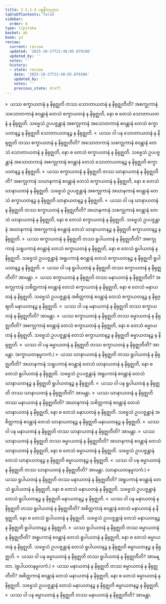 ```yaml
---
title: 2.2.1.4 ပစ္စနီကပုဂ္ဂလ
tableOfContents: false
sidebar:
  order: 4
type: tipitaka
basket: ab
book: y3
review:
  current: review
  updated: '2025-10-27T21:48:05.079106'
  updated_by: ''
  notes: ''
  history:
  - state: review
    date: '2025-10-27T21:48:05.079106'
    updated_by: ''
    notes: ''
    previous_state: draft
---
```



<ReviewStatus review={frontmatter.review} showDetails={true} />

<HypothesisAnnotation frontmatter={frontmatter} />

<DynamicBreadcrumb />

<Division number="126" book="y3" e="ch" v="33" p="134">

<Paragraph number="1092" book="y3">
»  ယဿ စက္ခာယတနံ န နိရုဇ္ဈတိ တဿ သောတာယတနံ န နိရုဇ္ဈတီတိ?
</Paragraph>

<Paragraph number="1093" book="y3">
အစက္ခုကာနံ သသောတကာနံ စဝန္တာနံ တေသံ စက္ခာယတနံ န နိရုဇ္ဈတိ, နော စ တေသံ သောတာယတနံ န နိရုဇ္ဈတိ. သဗ္ဗေသံ ဥပပဇ္ဇန္တာနံ အစက္ခုကာနံ အသောတကာနံ စဝန္တာနံ တေသံ စက္ခာယတနဉ္စ န နိရုဇ္ဈတိ သောတာယတနဉ္စ န နိရုဇ္ဈတိ.
</Paragraph>

<Paragraph number="1094" book="y3">
«  ယဿ ဝါ ပန သောတာယတနံ န နိရုဇ္ဈတိ တဿ စက္ခာယတနံ န နိရုဇ္ဈတီတိ?
</Paragraph>

<Paragraph number="1095" book="y3">
အသောတကာနံ သစက္ခုကာနံ စဝန္တာနံ တေသံ သောတာယတနံ န နိရုဇ္ဈတိ, နော စ တေသံ စက္ခာယတနံ န နိရုဇ္ဈတိ. သဗ္ဗေသံ ဥပပဇ္ဇန္တာနံ အသောတကာနံ အစက္ခုကာနံ စဝန္တာနံ တေသံ သောတာယတနဉ္စ န နိရုဇ္ဈတိ စက္ခာယတနဉ္စ န နိရုဇ္ဈတိ.
</Paragraph>

<Paragraph number="1096" book="y3">
»  ယဿ စက္ခာယတနံ န နိရုဇ္ဈတိ တဿ ဃာနာယတနံ န နိရုဇ္ဈတီတိ?
</Paragraph>

<Paragraph number="1097" book="y3">
အစက္ခုကာနံ သဃာနကာနံ စဝန္တာနံ တေသံ စက္ခာယတနံ န နိရုဇ္ဈတိ, နော စ တေသံ ဃာနာယတနံ န နိရုဇ္ဈတိ. သဗ္ဗေသံ ဥပပဇ္ဇန္တာနံ အစက္ခုကာနံ အဃာနကာနံ စဝန္တာနံ တေသံ စက္ခာယတနဉ္စ န နိရုဇ္ဈတိ ဃာနာယတနဉ္စ န နိရုဇ္ဈတိ.
</Paragraph>

<Paragraph number="1098" book="y3">
«  ယဿ ဝါ ပန ဃာနာယတနံ န နိရုဇ္ဈတိ တဿ စက္ခာယတနံ န နိရုဇ္ဈတီတိ?
</Paragraph>

<Paragraph number="1099" book="y3">
အဃာနကာနံ သစက္ခုကာနံ စဝန္တာနံ တေသံ ဃာနာယတနံ န နိရုဇ္ဈတိ, နော စ တေသံ စက္ခာယတနံ န နိရုဇ္ဈတိ. သဗ္ဗေသံ ဥပပဇ္ဇန္တာနံ အဃာနကာနံ အစက္ခုကာနံ စဝန္တာနံ တေသံ ဃာနာယတနဉ္စ န နိရုဇ္ဈတိ စက္ခာယတနဉ္စ န နိရုဇ္ဈတိ.
</Paragraph>

<Paragraph number="1100" book="y3">
»  ယဿ စက္ခာယတနံ န နိရုဇ္ဈတိ တဿ ရူပါယတနံ န နိရုဇ္ဈတီတိ?
</Paragraph>

<Paragraph number="1101" book="y3">
အစက္ခုကာနံ သရူပကာနံ စဝန္တာနံ တေသံ စက္ခာယတနံ န နိရုဇ္ဈတိ, နော စ တေသံ ရူပါယတနံ န နိရုဇ္ဈတိ. သဗ္ဗေသံ ဥပပဇ္ဇန္တာနံ အရူပကာနံ စဝန္တာနံ တေသံ စက္ခာယတနဉ္စ န နိရုဇ္ဈတိ ရူပါယတနဉ္စ န နိရုဇ္ဈတိ.
</Paragraph>

<Paragraph number="1102" book="y3">
«  ယဿ ဝါ ပန ရူပါယတနံ န နိရုဇ္ဈတိ တဿ စက္ခာယတနံ န နိရုဇ္ဈတီတိ? အာမန္တာ.
</Paragraph>

<Paragraph number="1103" book="y3">
»  ယဿ စက္ခာယတနံ န နိရုဇ္ဈတိ တဿ မနာယတနံ န နိရုဇ္ဈတီတိ?
</Paragraph>

<Paragraph number="1104" book="y3">
အစက္ခုကာနံ သစိတ္တကာနံ စဝန္တာနံ တေသံ စက္ခာယတနံ န နိရုဇ္ဈတိ, နော စ တေသံ မနာယတနံ န နိရုဇ္ဈတိ. သဗ္ဗေသံ ဥပပဇ္ဇန္တာနံ အစိတ္တကာနံ စဝန္တာနံ တေသံ စက္ခာယတနဉ္စ န နိရုဇ္ဈတိ မနာယတနဉ္စ န နိရုဇ္ဈတိ.
</Paragraph>

<Paragraph number="1105" book="y3">
«  ယဿ ဝါ ပန မနာယတနံ န နိရုဇ္ဈတိ တဿ စက္ခာယတနံ န နိရုဇ္ဈတီတိ? အာမန္တာ.
</Paragraph>

<Paragraph number="1106" book="y3">
»  ယဿ စက္ခာယတနံ န နိရုဇ္ဈတိ တဿ ဓမ္မာယတနံ န နိရုဇ္ဈတီတိ?
</Paragraph>

<Paragraph number="1107" book="y3">
အစက္ခုကာနံ စဝန္တာနံ တေသံ စက္ခာယတနံ န နိရုဇ္ဈတိ, နော စ တေသံ ဓမ္မာယတနံ န နိရုဇ္ဈတိ. သဗ္ဗေသံ ဥပပဇ္ဇန္တာနံ တေသံ စက္ခာယတနဉ္စ န နိရုဇ္ဈတိ ဓမ္မာယတနဉ္စ န နိရုဇ္ဈတိ.
</Paragraph>

<Paragraph number="1108" book="y3">
«  ယဿ ဝါ ပန ဓမ္မာယတနံ န နိရုဇ္ဈတိ တဿ စက္ခာယတနံ န နိရုဇ္ဈတီတိ? အာမန္တာ. (စက္ခာယတနမူလကံ.)
</Paragraph>

</Division>
<Division number="127" book="y3" e="ch" v="33" p="135">

<Paragraph number="1109" book="y3">
»  ယဿ ဃာနာယတနံ န နိရုဇ္ဈတိ တဿ ရူပါယတနံ န နိရုဇ္ဈတီတိ?
</Paragraph>

<Paragraph number="1110" book="y3">
အဃာနကာနံ သရူပကာနံ စဝန္တာနံ တေသံ ဃာနာယတနံ န နိရုဇ္ဈတိ, နော စ တေသံ ရူပါယတနံ န နိရုဇ္ဈတိ. သဗ္ဗေသံ ဥပပဇ္ဇန္တာနံ အရူပကာနံ စဝန္တာနံ တေသံ ဃာနာယတနဉ္စ န နိရုဇ္ဈတိ ရူပါယတနဉ္စ န နိရုဇ္ဈတိ.
</Paragraph>

<Paragraph number="1111" book="y3">
«  ယဿ ဝါ ပန ရူပါယတနံ န နိရုဇ္ဈတိ တဿ ဃာနာယတနံ န နိရုဇ္ဈတီတိ? အာမန္တာ.
</Paragraph>

<Paragraph number="1112" book="y3">
»  ယဿ ဃာနာယတနံ န နိရုဇ္ဈတိ တဿ မနာယတနံ န နိရုဇ္ဈတီတိ?
</Paragraph>

<Paragraph number="1113" book="y3">
အဃာနကာနံ သစိတ္တကာနံ စဝန္တာနံ တေသံ ဃာနာယတနံ န နိရုဇ္ဈတိ, နော စ တေသံ မနာယတနံ န နိရုဇ္ဈတိ. သဗ္ဗေသံ ဥပပဇ္ဇန္တာနံ အစိတ္တကာနံ စဝန္တာနံ တေသံ ဃာနာယတနဉ္စ န နိရုဇ္ဈတိ မနာယတနဉ္စ န နိရုဇ္ဈတိ.
</Paragraph>

<Paragraph number="1114" book="y3">
«  ယဿ ဝါ ပန မနာယတနံ န နိရုဇ္ဈတိ တဿ ဃာနာယတနံ န နိရုဇ္ဈတီတိ? အာမန္တာ.
</Paragraph>

<Paragraph number="1115" book="y3">
»  ယဿ ဃာနာယတနံ န နိရုဇ္ဈတိ တဿ ဓမ္မာယတနံ န နိရုဇ္ဈတီတိ?
</Paragraph>

<Paragraph number="1116" book="y3">
အဃာနကာနံ စဝန္တာနံ တေသံ ဃာနာယတနံ န နိရုဇ္ဈတိ, နော စ တေသံ ဓမ္မာယတနံ န နိရုဇ္ဈတိ. သဗ္ဗေသံ ဥပပဇ္ဇန္တာနံ တေသံ ဃာနာယတနဉ္စ န နိရုဇ္ဈတိ ဓမ္မာယတနဉ္စ န နိရုဇ္ဈတိ.
</Paragraph>

<Paragraph number="1117" book="y3">
«  ယဿ ဝါ ပန ဓမ္မာယတနံ န နိရုဇ္ဈတိ တဿ ဃာနာယတနံ န နိရုဇ္ဈတီတိ? အာမန္တာ. (ဃာနာယတနမူလကံ.)
</Paragraph>

</Division>
<Division number="128" book="y3" e="ch" v="33" p="135">

<Paragraph number="1118" book="y3">
»  ယဿ ရူပါယတနံ န နိရုဇ္ဈတိ တဿ မနာယတနံ န နိရုဇ္ဈတီတိ?
</Paragraph>

<Paragraph number="1119" book="y3">
အရူပကာနံ စဝန္တာနံ တေသံ ရူပါယတနံ န နိရုဇ္ဈတိ, နော စ တေသံ မနာယတနံ န နိရုဇ္ဈတိ. သဗ္ဗေသံ ဥပပဇ္ဇန္တာနံ တေသံ ရူပါယတနဉ္စ န နိရုဇ္ဈတိ မနာယတနဉ္စ န နိရုဇ္ဈတိ.
</Paragraph>

<Paragraph number="1120" book="y3">
«  ယဿ ဝါ ပန မနာယတနံ န နိရုဇ္ဈတိ တဿ ရူပါယတနံ န နိရုဇ္ဈတီတိ?
</Paragraph>

<Paragraph number="1121" book="y3">
အစိတ္တကာနံ စဝန္တာနံ တေသံ မနာယတနံ န နိရုဇ္ဈတိ, နော စ တေသံ ရူပါယတနံ န နိရုဇ္ဈတိ. သဗ္ဗေသံ ဥပပဇ္ဇန္တာနံ တေသံ မနာယတနဉ္စ န နိရုဇ္ဈတိ ရူပါယတနဉ္စ န နိရုဇ္ဈတိ.
</Paragraph>

<Paragraph number="1122" book="y3">
»  ယဿ ရူပါယတနံ န နိရုဇ္ဈတိ တဿ ဓမ္မာယတနံ န နိရုဇ္ဈတီတိ?
</Paragraph>

<Paragraph number="1123" book="y3">
အရူပကာနံ စဝန္တာနံ တေသံ ရူပါယတနံ န နိရုဇ္ဈတိ, နော စ တေသံ ဓမ္မာယတနံ န နိရုဇ္ဈတိ. သဗ္ဗေသံ ဥပပဇ္ဇန္တာနံ တေသံ ရူပါယတနဉ္စ န နိရုဇ္ဈတိ ဓမ္မာယတနဉ္စ န နိရုဇ္ဈတိ.
</Paragraph>

<Paragraph number="1124" book="y3">
«  ယဿ ဝါ ပန ဓမ္မာယတနံ န နိရုဇ္ဈတိ တဿ ရူပါယတနံ န နိရုဇ္ဈတီတိ? အာမန္တာ. (ရူပါယတနမူလကံ.)
</Paragraph>

</Division>
<Division number="129" book="y3" e="ch" v="33" p="136">

<Paragraph number="1125" book="y3">
»  ယဿ မနာယတနံ န နိရုဇ္ဈတိ တဿ ဓမ္မာယတနံ န နိရုဇ္ဈတီတိ?
</Paragraph>

<Paragraph number="1126" book="y3">
အစိတ္တကာနံ စဝန္တာနံ တေသံ မနာယတနံ န နိရုဇ္ဈတိ, နော စ တေသံ ဓမ္မာယတနံ န နိရုဇ္ဈတိ. သဗ္ဗေသံ ဥပပဇ္ဇန္တာနံ တေသံ မနာယတနဉ္စ န နိရုဇ္ဈတိ ဓမ္မာယတနဉ္စ န နိရုဇ္ဈတိ.
</Paragraph>

<Paragraph number="1127" book="y3">
«  ယဿ ဝါ ပန ဓမ္မာယတနံ န နိရုဇ္ဈတိ တဿ မနာယတနံ န နိရုဇ္ဈတီတိ? အာမန္တာ.
</Paragraph>
</Division>